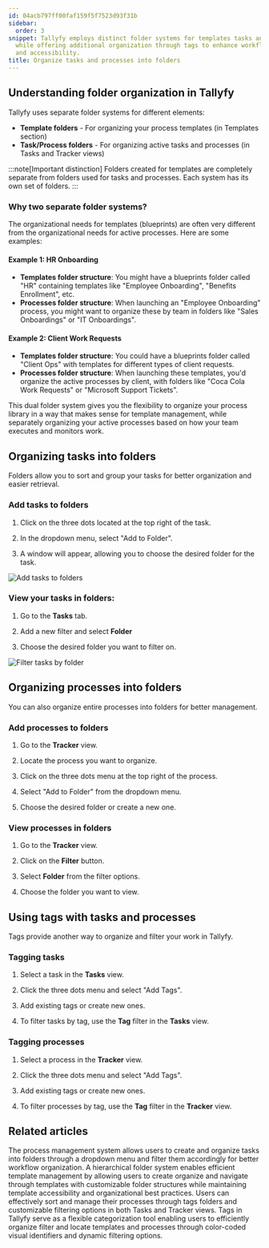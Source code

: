 ```yaml
---
id: 04acb797ff00faf159f5f7523d93f31b
sidebar:
  order: 3
snippet: Tallyfy employs distinct folder systems for templates tasks and processes
  while offering additional organization through tags to enhance workflow management
  and accessibility.
title: Organize tasks and processes into folders
---
```


## Understanding folder organization in Tallyfy

Tallyfy uses separate folder systems for different elements:

- **Template folders** - For organizing your process templates (in Templates section)
- **Task/Process folders** - For organizing active tasks and processes (in Tasks and Tracker views)

:::note[Important distinction]
Folders created for templates are completely separate from folders used for tasks and processes. Each system has its own set of folders.
:::

### Why two separate folder systems?

The organizational needs for templates (blueprints) are often very different from the organizational needs for active processes. Here are some examples:

#### Example 1: HR Onboarding
- **Templates folder structure**: You might have a blueprints folder called "HR" containing templates like "Employee Onboarding", "Benefits Enrollment", etc.
- **Processes folder structure**: When launching an "Employee Onboarding" process, you might want to organize these by team in folders like "Sales Onboardings" or "IT Onboardings".

#### Example 2: Client Work Requests
- **Templates folder structure**: You could have a blueprints folder called "Client Ops" with templates for different types of client requests.
- **Processes folder structure**: When launching these templates, you'd organize the active processes by client, with folders like "Coca Cola Work Requests" or "Microsoft Support Tickets".

This dual folder system gives you the flexibility to organize your process library in a way that makes sense for template management, while separately organizing your active processes based on how your team executes and monitors work.

## Organizing tasks into folders

Folders allow you to sort and group your tasks for better organization and easier retrieval.

### Add tasks to folders

1. Click on the three dots located at the top right of the task.

2. In the dropdown menu, select "Add to Folder".

3. A window will appear, allowing you to choose the desired folder for the task.

![Add tasks to folders](https://screenshots.tallyfy.com/tallyfy%2Fpro%2Fdesktop-light-add-task-to-folder.png)

### View your tasks in folders:

1. Go to the **Tasks** tab.

2. Add a new filter and select **Folder**

3. Choose the desired folder you want to filter on.

![Filter tasks by folder](https://screenshots.tallyfy.com/tallyfy/pro/desktop-light-filter-task-process.png)

## Organizing processes into folders

You can also organize entire processes into folders for better management.

### Add processes to folders

1. Go to the **Tracker** view.

2. Locate the process you want to organize.

3. Click on the three dots menu at the top right of the process.

4. Select "Add to Folder" from the dropdown menu.

5. Choose the desired folder or create a new one.

### View processes in folders

1. Go to the **Tracker** view.

2. Click on the **Filter** button.

3. Select **Folder** from the filter options.

4. Choose the folder you want to view.

## Using tags with tasks and processes

Tags provide another way to organize and filter your work in Tallyfy.

### Tagging tasks

1. Select a task in the **Tasks** view.

2. Click the three dots menu and select "Add Tags".

3. Add existing tags or create new ones.

4. To filter tasks by tag, use the **Tag** filter in the **Tasks** view.

### Tagging processes

1. Select a process in the **Tracker** view.

2. Click the three dots menu and select "Add Tags".

3. Add existing tags or create new ones.

4. To filter processes by tag, use the **Tag** filter in the **Tracker** view.


## Related articles
<CardGrid>
<LinkTitleCard header="<b>Organize Processes > Organize processes into folders</b>" href="/products/pro/tracking-and-tasks/tracker-view/organize-processes/how-can-i-add-tasks-to-folders-in-tallyfy/" > The process management system allows users to create and organize tasks into folders through a dropdown menu and filter them accordingly for better workflow organization. </LinkTitleCard>
<LinkTitleCard header="<b>Templates > Organize templates into folders</b>" href="/products/pro/documenting/templates/organize-templates-into-folders/" > A hierarchical folder system enables efficient template management by allowing users to create organize and navigate through templates with customizable folder structures while maintaining template accessibility and organizational best practices. </LinkTitleCard>
<LinkTitleCard header="<b>Tracker View > Organize processes</b>" href="/products/pro/tracking-and-tasks/tracker-view/organize-processes/" > Users can effectively sort and manage their processes through tags folders and customizable filtering options in both Tasks and Tracker views. </LinkTitleCard>
<LinkTitleCard header="<b>Templates > Tags</b>" href="/products/pro/documenting/templates/how-to-manage-templates-and-processes-with-tags/" > Tags in Tallyfy serve as a flexible categorization tool enabling users to efficiently organize filter and locate templates and processes through color-coded visual identifiers and dynamic filtering options. </LinkTitleCard>
</CardGrid>